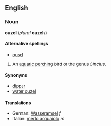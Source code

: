 ==English==
===Noun===
{{wikipedia}}
'''ouzel''' (''plural'' '''ouzels''')

====Alternative spellings====
*[[ousel]]

#An [[aquatic]] [[perching]] bird of the genus ''Cinclus''.

====Synonyms====
*[[dipper]]
*[[water ouzel]]

====Translations====
*German: [[Wasseramsel]] ''f''
*Italian: [[merlo acquaiolo]] ''m''